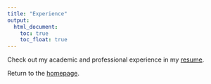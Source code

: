 ```yaml
---
title: "Experience"
output: 
  html_document:
    toc: true
    toc_float: true
---
```


Check out my academic and professional experience in my [resume](resume.pdf).

Return to the [homepage](index.html). 